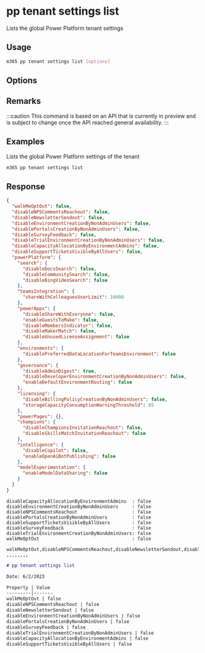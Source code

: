 
# pp tenant settings list

Lists the global Power Platform tenant settings

## Usage

```sh
m365 pp tenant settings list [options]
```

## Options

<Global />

## Remarks

:::caution
This command is based on an API that is currently in preview and is subject to change once the API reached general availability.
:::

## Examples

Lists the global Power Platform settings of the tenant

```sh
m365 pp tenant settings list
```

## Response

<Tabs>
  <TabItem value="JSON">

  ```json
  {
    "walkMeOptOut": false,
    "disableNPSCommentsReachout": false,
    "disableNewsletterSendout": false,
    "disableEnvironmentCreationByNonAdminUsers": false,
    "disablePortalsCreationByNonAdminUsers": false,
    "disableSurveyFeedback": false,
    "disableTrialEnvironmentCreationByNonAdminUsers": false,
    "disableCapacityAllocationByEnvironmentAdmins": false,
    "disableSupportTicketsVisibleByAllUsers": false,
    "powerPlatform": {
      "search": {
        "disableDocsSearch": false,
        "disableCommunitySearch": false,
        "disableBingVideoSearch": false
      },
      "teamsIntegration": {
        "shareWithColleaguesUserLimit": 10000
      },
      "powerApps": {
        "disableShareWithEveryone": false,
        "enableGuestsToMake": false,
        "disableMembersIndicator": false,
        "disableMakerMatch": false,
        "disableUnusedLicenseAssignment": false
      },
      "environments": {
        "disablePreferredDataLocationForTeamsEnvironment": false
      },
      "governance": {
        "disableAdminDigest": true,
        "disableDeveloperEnvironmentCreationByNonAdminUsers": false,
        "enableDefaultEnvironmentRouting": false
      },
      "licensing": {
        "disableBillingPolicyCreationByNonAdminUsers": false,
        "storageCapacityConsumptionWarningThreshold": 85
      },
      "powerPages": {},
      "champions": {
        "disableChampionsInvitationReachout": false,
        "disableSkillsMatchInvitationReachout": false
      },
      "intelligence": {
        "disableCopilot": false,
        "enableOpenAiBotPublishing": false
      },
      "modelExperimentation": {
        "enableModelDataSharing": false
      }
    }
  }
  ```

  </TabItem>
  <TabItem value="Text">

  ```text
  disableCapacityAllocationByEnvironmentAdmins  : false
  disableEnvironmentCreationByNonAdminUsers     : false
  disableNPSCommentsReachout                    : false
  disablePortalsCreationByNonAdminUsers         : false
  disableSupportTicketsVisibleByAllUsers        : false
  disableSurveyFeedback                         : false
  disableTrialEnvironmentCreationByNonAdminUsers: false
  walkMeOptOut                                  : false
  ```

  </TabItem>
  <TabItem value="CSV">

  ```csv
  walkMeOptOut,disableNPSCommentsReachout,disableNewsletterSendout,disableEnvironmentCreationByNonAdminUsers,disablePortalsCreationByNonAdminUsers,disableSurveyFeedback,disableTrialEnvironmentCreationByNonAdminUsers,disableCapacityAllocationByEnvironmentAdmins,disableSupportTicketsVisibleByAllUsers
  ,,,,,,,,
  ```

  </TabItem>
  <TabItem value="Markdown">

  ```md
  # pp tenant settings list

  Date: 6/2/2023

  Property | Value
  ---------|-------
  walkMeOptOut | false
  disableNPSCommentsReachout | false
  disableNewsletterSendout | false
  disableEnvironmentCreationByNonAdminUsers | false
  disablePortalsCreationByNonAdminUsers | false
  disableSurveyFeedback | false
  disableTrialEnvironmentCreationByNonAdminUsers | false
  disableCapacityAllocationByEnvironmentAdmins | false
  disableSupportTicketsVisibleByAllUsers | false
  ```

  </TabItem>
</Tabs>

